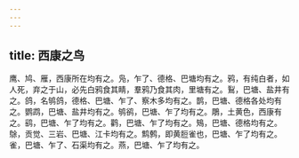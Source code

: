 ```yaml
---
---
---
```

title: 西康之鸟
---



鹰、鸠、雁，西康所在均有之。凫，乍了、德格、巴塘均有之。鸦，有纯白者，如人死，弃之于山，必先白鸦食其睛，羣鸦乃食其肉，里塘有之。鴷，巴塘、盐井有之。鸽，名鸲鸽，德格、巴塘、乍了、察木多均有之。鹊，巴塘、德格各处均有之。鹦鹉，巴塘、盐井均有之。鸲鹆，巴塘、乍了均有之。鵰，土黄色，西康有之。鹞，巴塘、乍了均有之。鹳，巴塘、乍了均有之。鴙，巴塘、德格均有之。鵌，贡觉、三岩、巴塘、江卡均有之。鹪鹩，即黄脰雀也，巴塘、乍了均有之。雀，巴塘、乍了、石渠均有之。燕，巴塘、乍了均有之。
